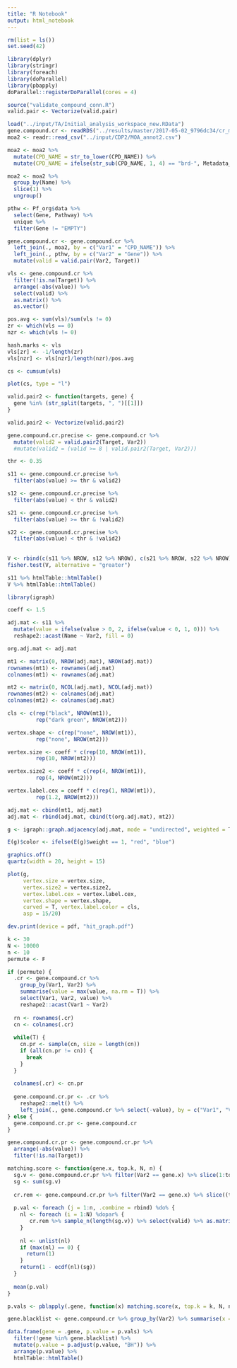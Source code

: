 ```yaml
---
title: "R Notebook"
output: html_notebook
---
```


```r

rm(list = ls())
set.seed(42)

library(dplyr)
library(stringr)
library(foreach)
library(doParallel)
library(pbapply)
doParallel::registerDoParallel(cores = 4)

source("validate_compound_conn.R")
valid.pair <- Vectorize(valid.pair)

load("../input/TA/Initial_analysis_workspace_new.RData")
gene.compound.cr <- readRDS("../results/master/2017-05-02_9796dc34/cr_melt_cp.rds")
moa2 <- readr::read_csv("../input/CDP2/MOA_annot2.csv")

```

```r

moa2 <- moa2 %>%
  mutate(CPD_NAME = str_to_lower(CPD_NAME)) %>%
  mutate(CPD_NAME = ifelse(str_sub(CPD_NAME, 1, 4) == "brd-", Metadata_broad_sample, CPD_NAME))

moa2 <- moa2 %>% 
  group_by(Name) %>%
  slice(1) %>%
  ungroup()

pthw <- Pf_org$data %>%
  select(Gene, Pathway) %>%
  unique %>%
  filter(Gene != "EMPTY")

gene.compound.cr <- gene.compound.cr %>%
  left_join(., moa2, by = c("Var1" = "CPD_NAME")) %>%
  left_join(., pthw, by = c("Var2" = "Gene")) %>%
  mutate(valid = valid.pair(Var2, Target))

```

```r

vls <- gene.compound.cr %>% 
  filter(!is.na(Target)) %>%
  arrange(-abs(value)) %>%
  select(valid) %>%
  as.matrix() %>%
  as.vector()

pos.avg <- sum(vls)/sum(vls != 0)
zr <- which(vls == 0)
nzr <- which(vls != 0)

hash.marks <- vls
vls[zr] <- -1/length(zr)
vls[nzr] <- vls[nzr]/length(nzr)/pos.avg

cs <- cumsum(vls)

plot(cs, type = "l")

```

```r

valid.pair2 <- function(targets, gene) {
  gene %in% (str_split(targets, ", ")[[1]])
}

valid.pair2 <- Vectorize(valid.pair2)

gene.compound.cr.precise <- gene.compound.cr %>%
  mutate(valid2 = valid.pair2(Target, Var2)) 
  #mutate(valid2 = (valid >= 8 | valid.pair2(Target, Var2))) 

```

```r

thr <- 0.35

s11 <- gene.compound.cr.precise %>%
  filter(abs(value) >= thr & valid2) 

s12 <- gene.compound.cr.precise %>%
  filter(abs(value) < thr & valid2) 

s21 <- gene.compound.cr.precise %>%
  filter(abs(value) >= thr & !valid2)

s22 <- gene.compound.cr.precise %>%
  filter(abs(value) < thr & !valid2) 
    
  
V <- rbind(c(s11 %>% NROW, s12 %>% NROW), c(s21 %>% NROW, s22 %>% NROW))
fisher.test(V, alternative = "greater")

s11 %>% htmlTable::htmlTable()
V %>% htmlTable::htmlTable()

```

```r

library(igraph)

coeff <- 1.5

adj.mat <- s11 %>% 
  mutate(value = ifelse(value > 0, 2, ifelse(value < 0, 1, 0))) %>% 
  reshape2::acast(Name ~ Var2, fill = 0) 

org.adj.mat <- adj.mat 

mt1 <- matrix(0, NROW(adj.mat), NROW(adj.mat))
rownames(mt1) <- rownames(adj.mat)
colnames(mt1) <- rownames(adj.mat)

mt2 <- matrix(0, NCOL(adj.mat), NCOL(adj.mat))
rownames(mt2) <- colnames(adj.mat)
colnames(mt2) <- colnames(adj.mat)

cls <- c(rep("black", NROW(mt1)),
         rep("dark green", NROW(mt2)))

vertex.shape <- c(rep("none", NROW(mt1)),
         rep("none", NROW(mt2)))

vertex.size <- coeff * c(rep(10, NROW(mt1)),
         rep(10, NROW(mt2)))

vertex.size2 <- coeff * c(rep(4, NROW(mt1)),
         rep(4, NROW(mt2)))

vertex.label.cex = coeff * c(rep(1, NROW(mt1)),
         rep(1.2, NROW(mt2)))

adj.mat <- cbind(mt1, adj.mat)
adj.mat <- rbind(adj.mat, cbind(t(org.adj.mat), mt2))

g <- igraph::graph.adjacency(adj.mat, mode = "undirected", weighted = T)

E(g)$color <- ifelse(E(g)$weight == 1, "red", "blue")

graphics.off()
quartz(width = 20, height = 15)

plot(g, 
     vertex.size = vertex.size,
     vertex.size2 = vertex.size2, 
     vertex.label.cex = vertex.label.cex, 
     vertex.shape = vertex.shape, 
     curved = T, vertex.label.color = cls, 
     asp = 15/20)

dev.print(device = pdf, "hit_graph.pdf")

```

```r

k <- 30
N <- 10000
n <- 10
permute <- F

if (permute) {
  .cr <- gene.compound.cr %>% 
    group_by(Var1, Var2) %>% 
    summarise(value = max(value, na.rm = T)) %>%
    select(Var1, Var2, value) %>%
    reshape2::acast(Var1 ~ Var2)
  
  rn <- rownames(.cr) 
  cn <- colnames(.cr) 
  
  while(T) {
    cn.pr <- sample(cn, size = length(cn))
    if (all(cn.pr != cn)) {
      break
    }
  }
    
  colnames(.cr) <- cn.pr
  
  gene.compound.cr.pr <- .cr %>%
    reshape2::melt() %>%
    left_join(., gene.compound.cr %>% select(-value), by = c("Var1", "Var2")) 
} else {
  gene.compound.cr.pr <- gene.compound.cr
}

gene.compound.cr.pr <- gene.compound.cr.pr %>% 
  arrange(-abs(value)) %>%
  filter(!is.na(Target))

matching.score <- function(gene.x, top.k, N, n) {
  sg.v <- gene.compound.cr.pr %>% filter(Var2 == gene.x) %>% slice(1:top.k) %>% select(valid) %>% as.matrix() %>% as.vector() 
  sg <- sum(sg.v)
  
  cr.rem <- gene.compound.cr.pr %>% filter(Var2 == gene.x) %>% slice((top.k + 1):n())
  
  p.val <- foreach (j = 1:n, .combine = rbind) %do% {
    nl <- foreach (i = 1:N) %dopar% {
       cr.rem %>% sample_n(length(sg.v)) %>% select(valid) %>% as.matrix() %>% as.vector() %>% sum
    }
    
    nl <- unlist(nl)
    if (max(nl) == 0) {
      return(1)
    }
    return(1 - ecdf(nl)(sg))
  }
  
  mean(p.val)
}

p.vals <- pblapply(.gene, function(x) matching.score(x, top.k = k, N, n)) %>% unlist 

gene.blacklist <- gene.compound.cr %>% group_by(Var2) %>% summarise(x = sum(valid)) %>% filter(x == 0) %>% select(Var2) %>% as.matrix() %>% as.vector()

data.frame(gene = .gene, p.value = p.vals) %>%
  filter(!gene %in% gene.blacklist) %>% 
  mutate(p.value = p.adjust(p.value, "BH")) %>%
  arrange(p.value) %>%
  htmlTable::htmlTable()

```

